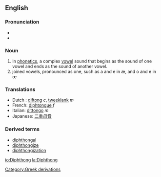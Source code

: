 ==English==
===Pronunciation===
*{{IPA|/ˈdɪf.θɒŋ/ or /ˈdɪp.θɒŋ/ (US) or /ˈdɪf.θɑŋ/ (CA)}}
*{{Audio|en-ca-diphthong.ogg|Audio (CA)}}

===Noun===
{{wikipedia}}
#In [[phonetics]], a complex [[vowel]] sound that begins as the sound of one vowel and ends as the sound of another vowel.
# joined vowels, pronounced as one, such as a and e in æ, and o and e in œ

=== Translations ===
*Dutch : [[diftong]] ''c'', [[tweeklank]] ''m''
*French: [[diphtongue]] ''f''
*Italian: [[dittongo]] ''m''
*Japanese: [[二重母音]]
===Derived terms===
*[[diphthongal]] 
*[[diphthongize]]
*[[diphthongization]]
[[Category:Greek derivations]]

[[io:Diphthong]]
[[la:Diphthong]]